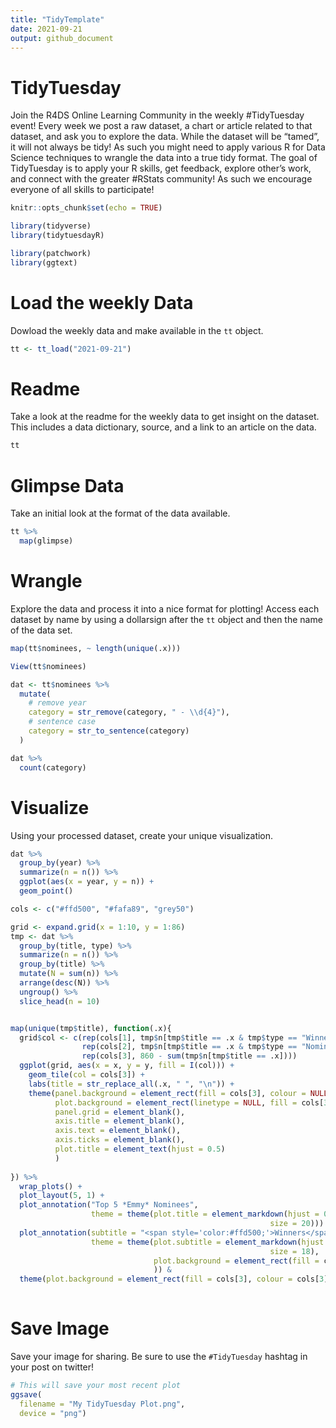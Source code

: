 ```yaml
---
title: "TidyTemplate"
date: 2021-09-21
output: github_document
---
```


# TidyTuesday

Join the R4DS Online Learning Community in the weekly #TidyTuesday event!
Every week we post a raw dataset, a chart or article related to that dataset, and ask you to explore the data.
While the dataset will be “tamed”, it will not always be tidy! As such you might need to apply various R for Data Science techniques to wrangle the data into a true tidy format.
The goal of TidyTuesday is to apply your R skills, get feedback, explore other’s work, and connect with the greater #RStats community!
As such we encourage everyone of all skills to participate!

```r

knitr::opts_chunk$set(echo = TRUE)

library(tidyverse)
library(tidytuesdayR)

library(patchwork)
library(ggtext) 

```

# Load the weekly Data

Dowload the weekly data and make available in the `tt` object.

```r

tt <- tt_load("2021-09-21")

```


# Readme

Take a look at the readme for the weekly data to get insight on the dataset.
This includes a data dictionary, source, and a link to an article on the data.

```r

tt

```


# Glimpse Data

Take an initial look at the format of the data available.

```r

tt %>% 
  map(glimpse)

```

# Wrangle

Explore the data and process it into a nice format for plotting! Access each dataset by name by using a dollarsign after the `tt` object and then the name of the data set.

```r

map(tt$nominees, ~ length(unique(.x)))

View(tt$nominees)

dat <- tt$nominees %>% 
  mutate(
    # remove year
    category = str_remove(category, " - \\d{4}"),
    # sentence case
    category = str_to_sentence(category)
  )

dat %>% 
  count(category)

```


# Visualize

Using your processed dataset, create your unique visualization.

```r

dat %>% 
  group_by(year) %>% 
  summarize(n = n()) %>% 
  ggplot(aes(x = year, y = n)) +
  geom_point()

cols <- c("#ffd500", "#fafa89", "grey50")

grid <- expand.grid(x = 1:10, y = 1:86)
tmp <- dat %>% 
  group_by(title, type) %>% 
  summarize(n = n()) %>% 
  group_by(title) %>% 
  mutate(N = sum(n)) %>% 
  arrange(desc(N)) %>% 
  ungroup() %>% 
  slice_head(n = 10) 


map(unique(tmp$title), function(.x){
  grid$col <- c(rep(cols[1], tmp$n[tmp$title == .x & tmp$type == "Winner"]),
                rep(cols[2], tmp$n[tmp$title == .x & tmp$type == "Nominee"]),
                rep(cols[3], 860 - sum(tmp$n[tmp$title == .x])))
  ggplot(grid, aes(x = x, y = y, fill = I(col))) +
    geom_tile(col = cols[3]) +
    labs(title = str_replace_all(.x, " ", "\n")) +
    theme(panel.background = element_rect(fill = cols[3], colour = NULL),
          plot.background = element_rect(linetype = NULL, fill = cols[3], colour = NULL),
          panel.grid = element_blank(),
          axis.title = element_blank(),
          axis.text = element_blank(),
          axis.ticks = element_blank(),
          plot.title = element_text(hjust = 0.5)
          )
  
}) %>% 
  wrap_plots() + 
  plot_layout(5, 1) + 
  plot_annotation("Top 5 *Emmy* Nominees", 
                  theme = theme(plot.title = element_markdown(hjust = 0.5, 
                                                          size = 20))) +
  plot_annotation(subtitle = "<span style='color:#ffd500;'>Winners</span> and <span style='color:#fafa89;'>Nominees</span>", 
                  theme = theme(plot.subtitle = element_markdown(hjust = 0.5, 
                                                          size = 18),
                                plot.background = element_rect(fill = cols[3], colour = cols[3]),
                                )) &
  theme(plot.background = element_rect(fill = cols[3], colour = cols[3]))
  

```

# Save Image

Save your image for sharing. Be sure to use the `#TidyTuesday` hashtag in your post on twitter! 

```r

# This will save your most recent plot
ggsave(
  filename = "My TidyTuesday Plot.png",
  device = "png")

```
